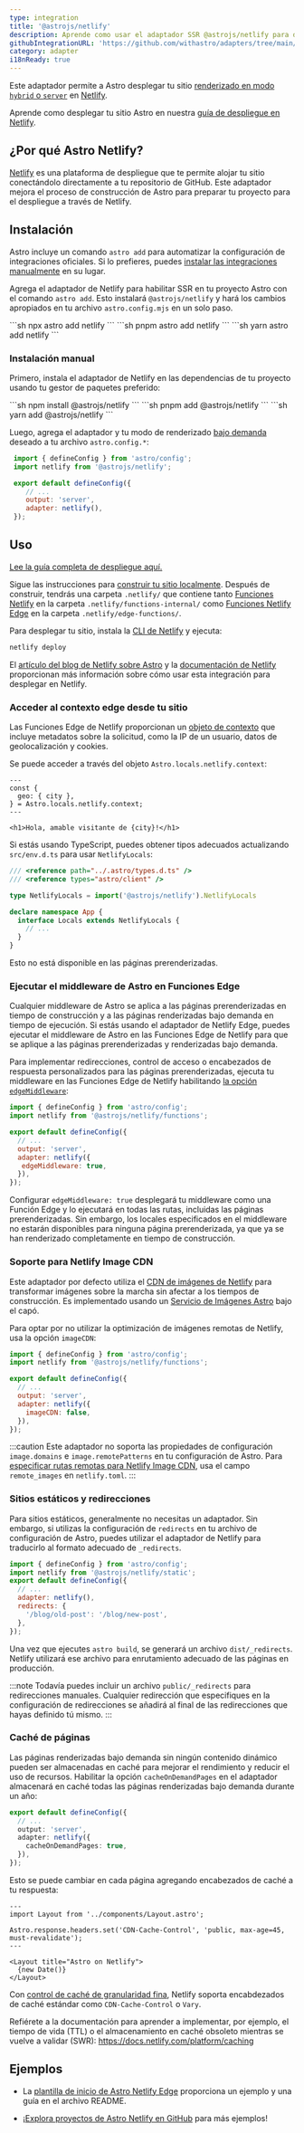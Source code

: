 ```yaml
---
type: integration
title: '@astrojs/netlify'
description: Aprende como usar el adaptador SSR @astrojs/netlify para desplegar tu proyecto Astro.
githubIntegrationURL: 'https://github.com/withastro/adapters/tree/main/packages/netlify/'
category: adapter
i18nReady: true
---
```


Este adaptador permite a Astro desplegar tu sitio [renderizado en modo `hybrid` o `server`](/es/basics/rendering-modes/#renderizado-bajo-demanda) en [Netlify](https://www.netlify.com/).

Aprende como desplegar tu sitio Astro en nuestra [guía de despliegue en Netlify](/es/guides/deploy/netlify/).

## ¿Por qué Astro Netlify?

[Netlify](https://www.netlify.com/) es una plataforma de despliegue que te permite alojar tu sitio conectándolo directamente a tu repositorio de GitHub. Este adaptador mejora el proceso de construcción de Astro para preparar tu proyecto para el despliegue a través de Netlify.

## Instalación

Astro incluye un comando `astro add` para automatizar la configuración de integraciones oficiales. Si lo prefieres, puedes [instalar las integraciones manualmente](#instalación-manual) en su lugar.

Agrega el adaptador de Netlify para habilitar SSR en tu proyecto Astro con el comando `astro add`.
Esto instalará `@astrojs/netlify` y hará los cambios apropiados en tu archivo `astro.config.mjs` en un solo paso.

<PackageManagerTabs>
  <Fragment slot="npm">
  ```sh
  npx astro add netlify
  ```
  </Fragment>
  <Fragment slot="pnpm">
  ```sh
  pnpm astro add netlify
  ```
  </Fragment>
  <Fragment slot="yarn">
  ```sh
  yarn astro add netlify
  ```
  </Fragment>
</PackageManagerTabs>

### Instalación manual

Primero, instala el adaptador de Netlify en las dependencias de tu proyecto usando tu gestor de paquetes preferido:

<PackageManagerTabs>
  <Fragment slot="npm">
  ```sh
  npm install @astrojs/netlify
  ```
  </Fragment>
  <Fragment slot="pnpm">
  ```sh
  pnpm add @astrojs/netlify
  ```
  </Fragment>
  <Fragment slot="yarn">
  ```sh
  yarn add @astrojs/netlify
  ```
  </Fragment>
</PackageManagerTabs>

Luego, agrega el adaptador y tu modo de renderizado [bajo demanda](/es/basics/rendering-modes/#renderizado-bajo-demanda) deseado a tu archivo `astro.config.*`:

   ```js title="astro.config.mjs" ins={2, 6-7}
    import { defineConfig } from 'astro/config';
    import netlify from '@astrojs/netlify';

    export default defineConfig({
       // ...
       output: 'server',
       adapter: netlify(),
    });
   ```

## Uso

[Lee la guía completa de despliegue aquí.](/es/guides/deploy/netlify/)

Sigue las instrucciones para [construir tu sitio localmente](/es/guides/deploy/#construyendo-tu-proyecto-localmente). Después de construir, tendrás una carpeta `.netlify/` que contiene tanto [Funciones Netlify](https://docs.netlify.com/functions/overview/) en la carpeta `.netlify/functions-internal/` como [Funciones Netlify Edge](https://docs.netlify.com/edge-functions/overview/) en la carpeta `.netlify/edge-functions/`.

Para desplegar tu sitio, instala la [CLI de Netlify](https://docs.netlify.com/cli/get-started/) y ejecuta:

```sh
netlify deploy
```

El [artículo del blog de Netlify sobre Astro](https://www.netlify.com/blog/how-to-deploy-astro/) y la [documentación de Netlify](https://docs.netlify.com/integrations/frameworks/astro/) proporcionan más información sobre cómo usar esta integración para desplegar en Netlify.

### Acceder al contexto edge desde tu sitio

Las Funciones Edge de Netlify proporcionan un [objeto de contexto](https://docs.netlify.com/edge-functions/api/#netlify-specific-context-object) que incluye metadatos sobre la solicitud, como la IP de un usuario, datos de geolocalización y cookies.

Se puede acceder a través del objeto `Astro.locals.netlify.context`:

```astro
---
const {
  geo: { city },
} = Astro.locals.netlify.context;
---

<h1>Hola, amable visitante de {city}!</h1>
```

Si estás usando TypeScript, puedes obtener tipos adecuados actualizando `src/env.d.ts` para usar `NetlifyLocals`:

```ts title="src/env.d.ts"
/// <reference path="../.astro/types.d.ts" />
/// <reference types="astro/client" />

type NetlifyLocals = import('@astrojs/netlify').NetlifyLocals

declare namespace App {
  interface Locals extends NetlifyLocals {
    // ...
  }
}
```

Esto no está disponible en las páginas prerenderizadas.

### Ejecutar el middleware de Astro en Funciones Edge

Cualquier middleware de Astro se aplica a las páginas prerenderizadas en tiempo de construcción y a las páginas renderizadas bajo demanda en tiempo de ejecución. Si estás usando el adaptador de Netlify Edge, puedes ejecutar el middleware de Astro en las Funciones Edge de Netlify para que se aplique a las páginas prerenderizadas y renderizadas bajo demanda.

Para implementar redirecciones, control de acceso o encabezados de respuesta personalizados para las páginas prerenderizadas, ejecuta tu middleware en las Funciones Edge de Netlify habilitando [la opción `edgeMiddleware`](/es/reference/adapter-reference/#edgemiddleware):

```js title="astro.config.mjs" ins={8}
import { defineConfig } from 'astro/config';
import netlify from '@astrojs/netlify/functions';

export default defineConfig({
  // ...
  output: 'server',
  adapter: netlify({
   edgeMiddleware: true,
  }),
});
```

Configurar `edgeMiddleware: true` desplegará tu middleware como una Función Edge y lo ejecutará en todas las rutas, incluidas las páginas prerenderizadas. Sin embargo, los locales especificados en el middleware no estarán disponibles para ninguna página prerenderizada, ya que ya se han renderizado completamente en tiempo de construcción.

### Soporte para Netlify Image CDN

Este adaptador por defecto utiliza el [CDN de imágenes de Netlify](https://docs.netlify.com/image-cdn/) para transformar imágenes sobre la marcha sin afectar a los tiempos de construcción.
Es implementado usando un [Servicio de Imágenes Astro](/es/reference/image-service-reference/) bajo el capó.

Para optar por no utilizar la optimización de imágenes remotas de Netlify, usa la opción `imageCDN`:

```js title="astro.config.mjs" ins={8}
import { defineConfig } from 'astro/config';
import netlify from '@astrojs/netlify/functions';

export default defineConfig({
  // ...
  output: 'server',
  adapter: netlify({
    imageCDN: false,
  }),
});
```

:::caution
Este adaptador no soporta las propiedades de configuración `image.domains` e `image.remotePatterns` en tu configuración de Astro. Para [especificar rutas remotas para Netlify Image CDN](https://docs.netlify.com/image-cdn/overview/#remote-path), usa el campo `remote_images` en `netlify.toml`.
:::

### Sitios estáticos y redirecciones

Para sitios estáticos, generalmente no necesitas un adaptador. Sin embargo, si utilizas la configuración de `redirects` en tu archivo de configuración de Astro, puedes utilizar el adaptador de Netlify para traducirlo al formato adecuado de `_redirects`.

```js title="astro.config.mjs"
import { defineConfig } from 'astro/config';
import netlify from '@astrojs/netlify/static';
export default defineConfig({
  // ...
  adapter: netlify(),
  redirects: {
    '/blog/old-post': '/blog/new-post',
  },
});
```

Una vez que ejecutes `astro build`, se generará un archivo `dist/_redirects`. Netlify utilizará ese archivo para enrutamiento adecuado de las páginas en producción.

:::note
Todavía puedes incluir un archivo `public/_redirects` para redirecciones manuales. Cualquier redirección que especifiques en la configuración de redirecciones se añadirá al final de las redirecciones que hayas definido tú mismo.
:::

### Caché de páginas

Las páginas renderizadas bajo demanda sin ningún contenido dinámico pueden ser almacenadas en caché para mejorar el rendimiento y reducir el uso de recursos.
Habilitar la opción `cacheOnDemandPages` en el adaptador almacenará en caché todas las páginas renderizadas bajo demanda durante un año:

```ts title="astro.config.mjs"
export default defineConfig({
  // ...
  output: 'server',
  adapter: netlify({
    cacheOnDemandPages: true,
  }),
});
```

Esto se puede cambiar en cada página agregando encabezados de caché a tu respuesta:

```astro title="pages/index.astro"
---
import Layout from '../components/Layout.astro';

Astro.response.headers.set('CDN-Cache-Control', 'public, max-age=45, must-revalidate');
---

<Layout title="Astro on Netlify">
  {new Date()}
</Layout>
```

Con [control de caché de granularidad fina](https://www.netlify.com/blog/swr-and-fine-grained-cache-control/), Netlify soporta
encabdezados de caché estándar como `CDN-Cache-Control` o `Vary`.

Refiérete a la documentación para aprender a implementar, por ejemplo, el tiempo de vida (TTL) o el almacenamiento en caché obsoleto mientras se vuelve a validar (SWR): https://docs.netlify.com/platform/caching

## Ejemplos

* La [plantilla de inicio de Astro Netlify Edge](https://github.com/sarahetter/astro-netlify-edge-starter) proporciona un ejemplo y una guía en el archivo README.

* ¡[Explora proyectos de Astro Netlify en GitHub](https://github.com/search?q=path%3A**%2Fastro.config.mjs+%40astrojs%2Fnetlify\&type=code) para más ejemplos!

[astro-integration]: /es/guides/integrations-guide/
